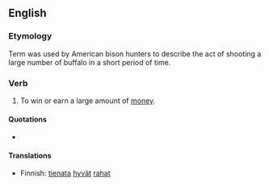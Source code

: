 ==English==

===Etymology===
Term was used by American bison hunters to describe the act of shooting a large number of buffalo in a short period of time.

===Verb===
{{infl|en|verb|head=to [[make]] [[a]] [[killing]]}}

# {{idiom}} To win or earn a large amount of [[money]].

====Quotations====
*{{seeCites}}

====Translations====
{{top}}
* Finnish: [[tienata]] [[hyvä|hyvät]] [[raha|rahat]]
{{mid}}
{{bottom}}